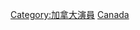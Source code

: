 {{Commonscat|Child actors from Canada}}

[[Category:加拿大演員|Category:加拿大演員]]
[[Category:各國兒童演員|Canada]]